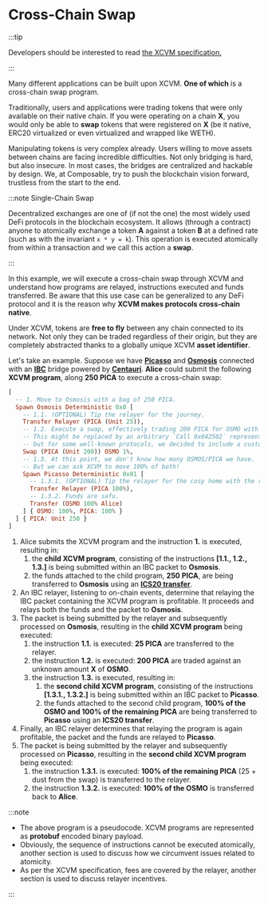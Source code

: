 # Cross-Chain Swap

:::tip

Developers should be interested to read [the XCVM
specification.](https://github.com/ComposableFi/composable/blob/b3ead07321238ec6d6435efea2f123f3000e0568/code/xcvm/SPEC.md)

:::

Many different applications can be built upon XCVM. **One of which** is a
cross-chain swap program.

Traditionally, users and applications were trading tokens that were only
available on their native chain. If you were operating on a chain **X**, you
would only be able to **swap** tokens that were registered on **X** (be it
native, ERC20 virtualized or even virtualized and wrapped like WETH).

Manipulating tokens is very complex already. Users willing to move assets
between chains are facing incredible difficulties. Not only bridging is hard,
but also insecure. In most cases, the bridges are centralized and hackable by
design. We, at Composable, try to push the blockchain vision forward, trustless
from the start to the end.

:::note Single-Chain Swap

Decentralized exchanges are one of (if not the one) the most widely used DeFi
protocols in the blockchain ecosystem. It allows (through a contract) anyone to
atomically exchange a token **A** against a token **B** at a defined rate (such
as with the invariant `x * y = k`). This operation is executed atomically from
within a transaction and we call this action a **swap**.

:::

In this example, we will execute a cross-chain swap through XCVM and understand
how programs are relayed, instructions executed and funds transferred. Be aware
that this use case can be generalized to any DeFi protocol and it is the reason
why **XCVM makes protocols cross-chain native**.

Under XCVM, tokens are **free to fly** between any chain connected to its
network. Not only they can be traded regardless of their origin, but they are
completely abstracted thanks to a globally unique XCVM **asset identifier**.

Let's take an example. Suppose we have [**Picasso**](https://picasso.xyz) and
[**Osmosis**](https://osmosis.zone) connected with an
[**IBC**](https://ibcprotocol.org/) bridge powered by
[**Centauri**](../../centauri-overview). **Alice** could submit the following
**XCVM program**, along **250 PICA** to execute a cross-chain swap:

```haskell
[
  -- 1. Move to Osmosis with a bag of 250 PICA.
  Spawn Osmosis Deterministic 0x0 [
    -- 1.1. (OPTIONAL) Tip the relayer for the journey.
    Transfer Relayer (PICA (Unit 25)),
    -- 1.2. Execute a swap, effectively trading 200 PICA for OSMO with 1% slippage tolerance.
    -- This might be replaced by an arbitrary `Call 0x042502` representing the swap,
    -- but for some well-known protocols, we decided to include a custom, strongly typed instruction.
    Swap (PICA (Unit 200)) OSMO 1%,
    -- 1.3. At this point, we don't know how many OSMOS/PICA we have.
    -- But we can ask XCVM to move 100% of both!
    Spawn Picasso Deterministic 0x01 [
      -- 1.3.1. (OPTIONAL) Tip the relayer for the cosy home with the remaining PICA.
      Transfer Relayer (PICA 100%),
      -- 1.3.2. Funds are safu.
      Transfer (OSMO 100% Alice)
    ] { OSMO: 100%, PICA: 100% }
  ] { PICA: Unit 250 }
]
```

1. Alice submits the XCVM program and the instruction **1.** is executed,
   resulting in:
   1. the **child XCVM program**, consisting of the instructions **[1.1., 1.2.,
     1.3.]** is being submitted within an IBC packet to **Osmosis**.
   2. the funds attached to the child program, **250 PICA**, are being
transferred to **Osmosis** using an [**ICS20
transfer**](https://github.com/cosmos/ibc/blob/f6371ffd5de3787eb4b85f9fe77f81be4a5993a0/spec/app/ics-020-fungible-token-transfer/README.md).
2. An IBC relayer, listening to on-chain events, determine that relaying the IBC
  packet containing the XCVM program is profitable. It proceeds and relays both
  the funds and the packet to **Osmosis**.
3. The packet is being submitted by the relayer and subsequently processed on
   **Osmosis**, resulting in the **child XCVM program** being executed:
   1. the instruction **1.1.** is executed: **25 PICA** are transferred to the
      relayer.
   2. the instruction **1.2.** is executed: **200 PICA** are traded against an
      unknown amount **X** of **OSMO**.
   3. the instruction **1.3.** is executed, resulting in:
      1. the **second child XCVM program**, consisting of the instructions
      **[1.3.1., 1.3.2.]** is being submitted within an IBC packet to
      **Picasso**.
      2. the funds attached to the second child program, **100% of the OSMO and
         100% of the remaining PICA** are being transferred to **Picasso** using
         an **ICS20 transfer**.
4. Finally, an IBC relayer determines that relaying the program is again
   profitable, the packet and the funds are relayed to **Picasso**.
5. The packet is being submitted by the relayer and subsequently processed on
   **Picasso**, resulting in the **second child XCVM program** being executed:
   1. the instruction **1.3.1.** is executed: **100% of the remaining PICA**
      (25 + dust from the swap) is transferred to the relayer.
   2. the instruction **1.3.2.** is executed: **100% of the OSMO** is
      transferred back to **Alice**.

:::note

- The above program is a pseudocode. XCVM programs are represented as
**protobuf** encoded binary payload.
- Obviously, the sequence of instructions cannot be executed atomically, another
section is used to discuss how we circumvent issues related to atomicity.
- As per the XCVM specification, fees are covered by the relayer, another
section is used to discuss relayer incentives.

:::
